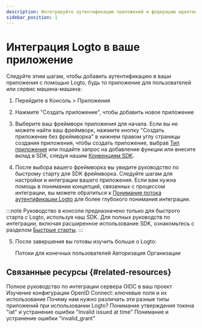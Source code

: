 ```yaml
---
description: Интегрируйте аутентификацию приложений и федерацию идентификаций за считанные минуты с помощью наших руководств по быстрому старту.
sidebar_position: 1
---
```


# Интеграция Logto в ваше приложение

Следуйте этим шагам, чтобы добавить аутентификацию в ваши приложения с помощью Logto, будь то приложение для пользователей или сервис машина-машина:

1. Перейдите в <CloudLink to="/applications">Консоль > Приложения</CloudLink>

2. Нажмите "Создать приложение", чтобы добавить новое приложение

3. Выберите ваш фреймворк приложения для начала. Если вы не можете найти ваш фреймворк, нажмите кнопку "Создать приложение без фреймворка" в нижнем правом углу страницы создания приложения, чтобы создать приложение, выбрав [Тип приложения](/integrate-logto/application-data-structure/#application-types) или подайте запрос на добавление функции или внесите вклад в SDK, следуя нашим [Конвенциям SDK](/developers/sdk-conventions).

4. После выбора вашего фреймворка вы увидите руководство по быстрому старту для SDK фреймворка. Следуйте шагам для настройки и интеграции вашего приложения. Если вам нужна помощь в понимании концепций, связанных с процессом интеграции, вы можете обратиться к [Понимание потока аутентификации Logto](/integrate-logto/integrate-logto-into-your-application/understand-authentication-flow/) для более глубокого понимания интеграции.

:::note
Руководство в консоли предназначено только для быстрого старта с Logto, используя наш SDK. Для полных руководств по интеграции, включая расширенное использование SDK, ознакомьтесь с разделом [Быстрые старты](/quick-starts).
:::

5. После завершения вы готовы изучить больше о Logto:

   <Url href="/end-user-flows">Потоки для конечных пользователей</Url>
   <Url href="/authorization">Авторизация</Url>
   <Url href="/organizations">Организации</Url>

## Связанные ресурсы \{#related-resources}

<Url href="https://blog.logto.io/complete-guide-to-integrating-oidc-server">
  Полное руководство по интеграции сервера OIDC в ваш проект
</Url>

<Url href="https://blog.logto.io/exploring-oidc-configuration">
  Изучение конфигурации OpenID Connect: ключевые поля и их использование
</Url>

<Url href="https://blog.logto.io/reveal-public-and-confidential-clients">
  Почему нам нужно различать эти разные типы приложений при использовании Logto?
</Url>

<Url href="https://blog.logto.io/troubleshooting-invalid-issued-at-time-error">
  Понимание утверждения токена "iat" и устранение ошибки "Invalid issued at time"
</Url>

<Url href="https://blog.logto.io/troubleshoot-invalid-grant-error">
  Понимание и устранение ошибки "invalid_grant"
</Url>

